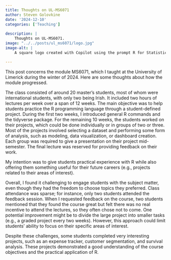 ```yaml
---
title: Thoughts on UL-MS6071
author: Steven Golovkine
date: '2024-12-10'
categories: ['Teaching']
  
description: |
    Thoughts on UL-MS6071.
image: "../../posts/ul_ms6071/logo.jpg"
image-alt: |
    A square logo created with Copilot using the prompt R for Statistical Data Science.

---
```


This post concerns the module MS6071, which I taught at the University of Limerick during the winter of 2024. Here are some thoughts about how the module progressed.

The class consisted of around 20 master’s students, most of whom were international students, with only two being Irish. It included two hours of lectures per week over a span of 12 weeks. The main objective was to help students practice the R programming language through a student-defined project. During the first two weeks, I introduced general R commands and the tidyverse package. For the remaining 10 weeks, the students worked on their projects, which could be done individually or in groups of two or three. Most of the projects involved selecting a dataset and performing some form of analysis, such as modeling, data visualization, or dashboard creation. Each group was required to give a presentation on their project mid-semester. The final lecture was reserved for providing feedback on their work.

My intention was to give students practical experience with R while also offering them something useful for their future careers (e.g., projects related to their areas of interest).

Overall, I found it challenging to engage students with the subject matter, even though they had the freedom to choose topics they preferred. Class attendance was sparse; for instance, only two students attended the feedback session. When I requested feedback on the course, two students mentioned that they found the course great but felt there was no real incentive to attend the lectures, so they often chose not to come. One potential improvement might be to divide the large project into smaller tasks (e.g., a graded project every two weeks). However, this approach could limit students' ability to focus on their specific areas of interest.

Despite these challenges, some students completed very interesting projects, such as an expense tracker, customer segmentation, and survival analysis. These projects demonstrated a good understanding of the course objectives and the practical application of R.
